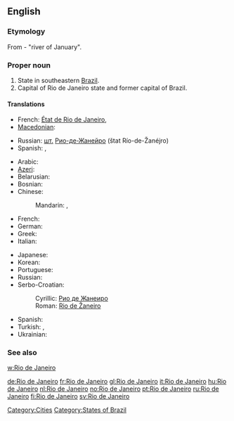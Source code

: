 ==English==
{{wikipedia}}

===Etymology===
From {{etyl|pt}} {{term|rio|Rio|lang=pt}} {{term|de|lang=pt}} {{term|janeiro|Janeiro|lang=pt}} - "river of January".

===Proper noun===
{{en-proper noun|sg=[[Rio]] [[de]] [[Janeiro]]}}

# State in southeastern [[Brazil]].
# Capital of Rio de Janeiro state and former capital of Brazil.

====Translations====
{{trans-top|state}}
* French: [[État de Rio de Janeiro]], {{t|fr|Rio de Janeiro|m}}
* [[Macedonian]]: {{t-|mk|Рио де Жанеиро|tr=Río de Žanéiro}}
{{trans-mid}}
* Russian: [[шт.]] [[Рио-де-Жанейро]] (štat Río-de-Žanéjro) {{m}}
* Spanish: {{t|es|Río de Janeiro}},  {{t|es|Estado de Río de Janeiro}}
{{trans-bottom}}

{{trans-top|city}}
* Arabic: {{t|ar|ريو دي جانيرو|m|tr=riiu di janiiru|sc=Arab}}
* [[Azeri]]: {{t|az|Rio-de-Janeyro|xs=Azeri}}
* Belarusian: {{t|be|Рыа-дэ-Жанэйра|m|tr=Rýa-de-Žanéjra|xs=Belarusian}}
* Bosnian: {{t-|bs|Rio de Žaneiro|m}}
* Chinese:
*: Mandarin: {{t|zh|里約熱內盧|sc=Hani}}, {{t|zh|里约热内卢|tr=Lǐyuē Rènèilú|sc=Hani}}
* French: {{t|fr|Rio de Janeiro|m}}
* German: {{t|de|Rio de Janeiro|n}}
* Greek: {{t|el|Ρίο ντε Τζανέιρο|tr=Río de Tzanéiro|sc=Grek}}
* Italian: {{t|it|Rio de Janeiro|f}}
{{trans-mid}}
* Japanese: {{t|ja|リオデジャネイロ|tr=Riodejaneiro|sc=Jpan}}
* Korean: {{t|ko|리우데 자네이루|tr=Riude Janeiru|sc=Kore}}
* Portuguese: {{t|pt|Rio de Janeiro|m}}
* Russian: {{t|ru|Рио-де-Жанейро|m|tr=Río-de-Žanéjro|sc=Cyrl}} {{indeclinable}}
* Serbo-Croatian:
*: Cyrillic: [[Рио де Жанеиро#Serbo-Croatian|Рио де Жанеиро]] {{m}}
*: Roman: [[Rio de Žaneiro#Serbo-Croatian|Rio de Žaneiro]] {{m}}
* Spanish: {{t|es|Río de Janeiro|m}}
* Turkish: {{t-|tr|Rio de Janeiro}},  {{t-|tr|Rio}}
* Ukrainian: {{t|uk|Ріо-де-Жанейро|m|tr=Río-de-Žanéjro|sc=Cyrl}} {{indeclinable}}
{{trans-bottom}}

===See also===
[[w:Rio de Janeiro]]

[[Category:Cities]]
[[Category:States of Brazil]]

[[de:Rio de Janeiro]]
[[fr:Rio de Janeiro]]
[[gl:Rio de Janeiro]]
[[it:Rio de Janeiro]]
[[hu:Rio de Janeiro]]
[[nl:Rio de Janeiro]]
[[no:Rio de Janeiro]]
[[pt:Rio de Janeiro]]
[[ru:Rio de Janeiro]]
[[fi:Rio de Janeiro]]
[[sv:Rio de Janeiro]]